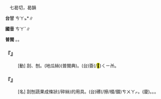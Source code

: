 
=={{ruby|礤|ㄘㄚˇ}}==

　七曷切，曷韻

'''台甘''' <rt>ㄘㄚㆵ</rt>{{ruby|。|ㄘㄨㄚㆷ}}*∥

'''國音''' <rt>ㄘㄚˇ</rt>∥

'''普閩''' {{ruby|(文)|ㄘㄚㆵ}}。{{ruby|(白)|ㄘㄨㄚㆷ}}。

    

==='''『{{ruby|礤|ㄘㄚˇ}}』'''===
: [動] 刮、刨。{{ruby|擦|ㄘㄚ}}(地瓜絲)(普閩典)。(台){{ruby|礤|ㄘㄨㄚㆷ}}{{ruby|番|ㄏㄢ}}{{ruby|薯|ㄗㄨˊ}}{{ruby|/|ㄐㄧˊ}}簽(/<mark>&#xf9868;</mark>)<rt>ㄑㄧㆰ</rt>。
    

==='''『{{ruby|礤|ㄘㄚˇ}}{{ruby|床|ㄔㄨㄤˊ}}{{ruby|兒|ㄦ}}』'''===
: [名] 刮刨蔬果成條狀(/碎絲)的用具。(台){{ruby|菜|ㄘㄞ˪}}礤(/擦/棳/錣)<rt>ㄘㄨㄚㆷ</rt>。(廈){{ruby|菜|ㄘㄞ˪}}{{ruby|礤|ㄘㄨㄚㆷ}}。{{ruby|簽|ㄑㄧㆰ}}{{ruby|鑢|ㄌㄨㆤ˪}}。{{ruby|礤|ㄘㄨㄚㆷ}}{{ruby|仔|ㄚ}}。
    
